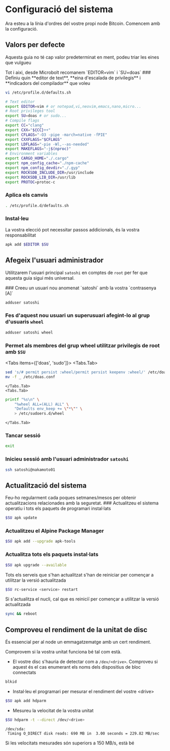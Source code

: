 
# Configuració del sistema

Ara esteu a la línia d'ordres del vostre propi node Bitcoin. Comencem amb la
configuració.

## Valors per defecte

Aquesta guia no té cap valor predeterminat en ment, podeu triar les eines que
vulgueu

<Callout type="info">
Tot i aixi, desde Microbolt recomanem `EDITOR=vim` i `SU=doas`
</Callout>

<Steps>
### Definiu quin **editor de text**, **eina d'escalada de privilegis** i **indicadors del compilador** que voleu

```sh
vi /etc/profile.d/defaults.sh
```

```sh copy filename="/etc/profile.d/defaults.sh"
# Text editor
export EDITOR=vim # or notepad,vi,neovim,emacs,nano,micro...
# Root privileges tool
export SU=doas # or sudo...
# Compile flags
export CC="clang"
export CXX="${CC}++"
export CFLAGS="-O3 -pipe -march=native -fPIE"
export CXXFLAGS="$CFLAGS"
export LDFLAGS="-pie -Wl,--as-needed"
export MAKEFLAGS="-j$(nproc)"
# Environment variables
export CARGO_HOME="./.cargo"
export npm_config_cache="./npm-cache"
export npm_config_devdir="./.gyp"
export ROCKSDB_INCLUDE_DIR=/usr/include
export ROCKSDB_LIB_DIR=/usr/lib
export PROTOC=protoc-c
```

### Aplica els canvis

```sh copy
. /etc/profile.d/defaults.sh
```

### Instal·leu

<Callout type="warning">
La vostra elecció pot necessitar passos addicionals, és la vostra
responsabilitat
</Callout>

```sh copy
apk add $EDITOR $SU
```
</Steps>

## Afegeix l'usuari administrador

Utilitzarem l'usuari principal `satoshi` en comptes de `root` per fer que
aquesta guia sigui més universal.

<Steps>
### Creeu un usuari nou anomenat `satoshi` amb la vostra `contrasenya [A]`

```sh copy
adduser satoshi
```

### Fes d'aquest nou usuari un superusuari afegint-lo al grup d'usuaris `wheel`

```sh copy
adduser satoshi wheel
```

### Permet als membres del grup **wheel** utilitzar privilegis de root amb `$SU`

<Tabs items={['doas', 'sudo']}>
    <Tabs.Tab>
```sh copy
sed 's/# permit persist :wheel/permit persist keepenv :wheel/' /etc/doas.conf > _
mv -f _ /etc/doas.conf
```
    </Tabs.Tab>
    <Tabs.Tab>
```sh copy
printf "%s\n" \
    "%wheel ALL=(ALL) ALL" \
    "Defaults env_keep += \"*\"" \
    > /etc/sudoers.d/wheel
```
    </Tabs.Tab>
</Tabs>

### Tancar sessió

```sh copy
exit
```

### Inicieu sessió amb l'usuari administrador `satoshi`

```sh copy
ssh satoshi@nakamoto01
```
</Steps>

## Actualització del sistema

<Callout type="info">
Feu-ho regularment cada poques setmanes/mesos per obtenir actualitzacions
relacionades amb la seguretat.
</Callout>

<Steps>
### Actualitzeu el sistema operatiu i tots els paquets de programari instal·lats

```sh copy
$SU apk update
```

### Actualitzeu el Alpine Package Manager

```sh copy
$SU apk add --upgrade apk-tools
```

### Actualitza tots els paquets instal·lats

```sh copy
$SU apk upgrade --available
```
</Steps>

<Callout type="info">
Tots els serveis que s'han actualitzat s'han de reiniciar per començar a
utilitzar la versió actualitzada

```sh copy
$SU rc-service <service> restart
```

Si s'actualitza el nucli, cal que es reiniciï per començar a utilitzar la versió
actualitzada

```sh copy
sync && reboot
```
</Callout>

## Comproveu el rendiment de la unitat de disc

És essencial per al node un emmagatzematge amb un cert rendiment.

Comprovem si la vostra unitat funciona bé tal com està.

* El vostre disc s'hauria de detectar com a `/dev/<drive>`. Comproveu si aquest
és el cas enumerant els noms dels dispositius de bloc connectats

```sh copy
blkid
```

* Instal·leu el programari per mesurar el rendiment del vostre \<drive\>

```sh copy
$SU apk add hdparm
```

* Mesureu la velocitat de la vostra unitat

```sh copy
$SU hdparm -t --direct /dev/<drive>
```

```output filename="output"
/dev/sda:
 Timing O_DIRECT disk reads: 690 MB in  3.00 seconds = 229.82 MB/sec
```

<Callout type="info">
Si les velocitats mesurades són superiors a 150 MB/s, està bé
</Callout>